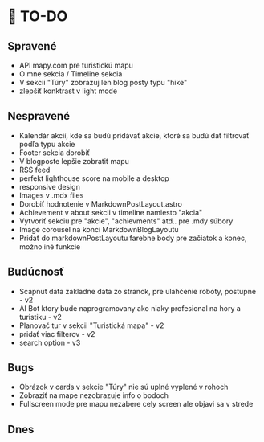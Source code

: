 # 🚀 TO-DO

## Spravené
- API mapy.com pre turistickú mapu
- O mne sekcia / Timeline sekcia
- V sekcii "Túry" zobrazuj len blog posty typu "hike"
- zlepšiť konktrast v light mode

## Nespravené
- Kalendár akcií, kde sa budú pridávať akcie, ktoré sa budú dať filtrovať podľa typu akcie
- Footer sekcia dorobiť 
- V blogposte lepšie zobratiť mapu 
- RSS feed
- perfekt lighthouse score na mobile a desktop
- responsive design
- Images v .mdx files
- Dorobiť hodnotenie v MarkdownPostLayout.astro
- Achievement v about sekcii v timeline namiesto "akcia"
- Vytvoriť sekciu pre "akcie", "achievments" atd.. pre .mdy súbory
- Image corousel na konci MarkdownBlogLayoutu
- Pridať do markdownPostLayoutu farebne body pre začiatok a konec, možno iné funkcie

## Budúcnosť
- Scapnut data zakladne data zo stranok, pre ulahčenie roboty, postupne - v2
- AI Bot ktory bude naprogramovany ako niaky profesional na hory a turistiku - v2
- Planovač tur v sekcii "Turistická mapa" - v2
- pridať viac filterov - v2
- search option - v3

## Bugs
- Obrázok v cards v sekcie "Túry" nie sú uplné vyplené v rohoch
- Zobraziť na mape nezobrazuje info o bodoch
- Fullscreen mode pre mapu nezabere cely screen ale objavi sa v strede

## Dnes

